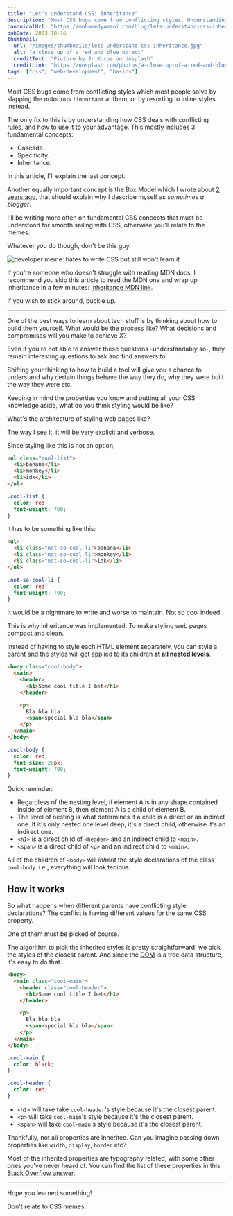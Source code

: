 ```yaml
---
title: "Let's Understand CSS: Inheritance"
description: "Most CSS bugs come from conflicting styles. Understanding how CSS deals with them can help you avoid them. In this article, I explain one of the fundamental concepts for resolving them: inheritance."
canonicalUrl: "https://mohamedyamani.com/blog/lets-understand-css-inheritance/"
pubDate: 2023-10-16
thumbnail:
  url: "/images/thumbnails/lets-understand-css-inheritance.jpg"
  alt: "a close up of a red and blue object"
  creditText: "Picture by Jr Korpa on Unsplash"
  creditLink: "https://unsplash.com/photos/a-close-up-of-a-red-and-blue-object-oOqNQCIlt94?utm_medium=referral&utm_source=mohamedyamani.com"
tags: ["css", "web-development", "basics"]
---
```


Most CSS bugs come from conflicting styles which most people solve by slapping the notorious `!important` at them, or by resorting to inline styles instead.

The only fix to this is by understanding how CSS deals with conflicting rules, and how to use it to your advantage. This mostly includes 3 fundamental concepts:

- Cascade.
- Specificity.
- Inheritance.

In this article, I'll explain the last concept.

Another equally important concept is the Box Model which I wrote about [2 years ago](https://mohamedyamani.com/blog/understanding-the-box-model-in-css/), that should explain why I describe myself as _sometimes a blogger_.

I'll be writing more often on fundamental CSS concepts that must be understood for smooth sailing with CSS, otherwise you'll relate to the memes.

Whatever you do though, don't be this guy.

![developer meme: hates to write CSS but still won't learn it](/images/meme-dev-humor-hate-to-write-css-but-still-not-gonna-learn.jpg)

If you're someone who doesn't struggle with reading MDN docs, I recommend you skip this article to read the MDN one and wrap up inheritance in a few minutes: [Inheritance MDN link](https://developer.mozilla.org/en-US/docs/Web/CSS/Inheritance).

If you wish to stick around, buckle up.

---

One of the best ways to learn about tech stuff is by thinking about how to build them yourself. What would be the process like? What decisions and compromises will you make to achieve X?

Even if you're not able to answer these questions -understandably so-, they remain interesting questions to ask and find answers to.

Shifting your thinking to how to build a tool will give you a chance to understand why certain things behave the way they do, why they were built the way they were etc.

Keeping in mind the properties you know and putting all your CSS knowledge aside, what do you think styling would be like?

What's the architecture of styling web pages like?

The way I see it, it will be very explicit and verbose.

Since styling like this is not an option,

```html
<ul class="cool-list">
  <li>banana</li>
  <li>monkey</li>
  <li>idk</li>
</ul>
```

```css
.cool-list {
  color: red;
  font-weight: 700;
}
```

it has to be something like this:

```html
<ul>
  <li class="not-so-cool-li">banana</li>
  <li class="not-so-cool-li">monkey</li>
  <li class="not-so-cool-li">idk</li>
</ul>
```

```css
.not-so-cool-li {
  color: red;
  font-weight: 700;
}
```

It would be a nightmare to write and worse to maintain. Not so cool indeed.

This is why inheritance was implemented. To make styling web pages compact and clean.

Instead of having to style each HTML element separately, you can style a parent and the styles will get applied to its children **at all nested levels**.

```html
<body class="cool-body">
  <main>
    <header>
      <h1>Some cool title I bet</h1>
    </header>

    <p>
      Bla bla bla
      <span>special bla bla</span>
    </p>
  </main>
</body>
```

```css
.cool-body {
  color: red;
  font-size: 20px;
  font-weight: 700;
}
```

Quick reminder:

- Regardless of the nesting level, if element A is in any shape contained inside of element B, then element A is a child of element B.
- The level of nesting is what determines if a child is a direct or an indirect one. If it's only nested one level deep, it's a direct child, otherwise it's an indirect one.
- `<h1>` is a direct child of `<header>` and an indirect child to `<main>`.
- `<span>` is a direct child of `<p>` and an indirect child to `<main>`.

All of the children of `<body>` will _inherit_ the style declarations of the class `cool-body`. i.e., everything will look tedious.

## How it works

So what happens when different parents have conflicting style declarations? The conflict is having different values for the same CSS property.

One of them must be picked of course.

The algorithm to pick the inherited styles is pretty straightforward: we pick the styles of the closest parent. And since the [DOM](https://developer.mozilla.org/en-US/docs/Web/API/Document_object_model/Using_the_Document_Object_Model#what_is_a_dom_tree) is a tree data structure, it's easy to do that.

```html
<body>
  <main class="cool-main">
    <header class="cool-header">
      <h1>Some cool title I bet</h1>
    </header>

    <p>
      Bla bla bla
      <span>special bla bla</span>
    </p>
  </main>
</body>
```

```css
.cool-main {
  color: black;
}

.cool-header {
  color: red;
}
```

- `<h1>` will take take `cool-header`'s style because it's the closest parent.
- `<p>` will take `cool-main`'s style because it's the closest parent.
- `<span>` will take `cool-main`'s style because it's the closest parent.

Thankfully, not all properties are inherited. Can you imagine passing down properties like `width`, `display`, `border` etc?

Most of the inherited properties are typography related, with some other ones you've never heard of. You can find the list of these properties in this [Stack Overflow answer](https://stackoverflow.com/a/5612360/14034906).

---

Hope you learned something!

Don't relate to CSS memes.
